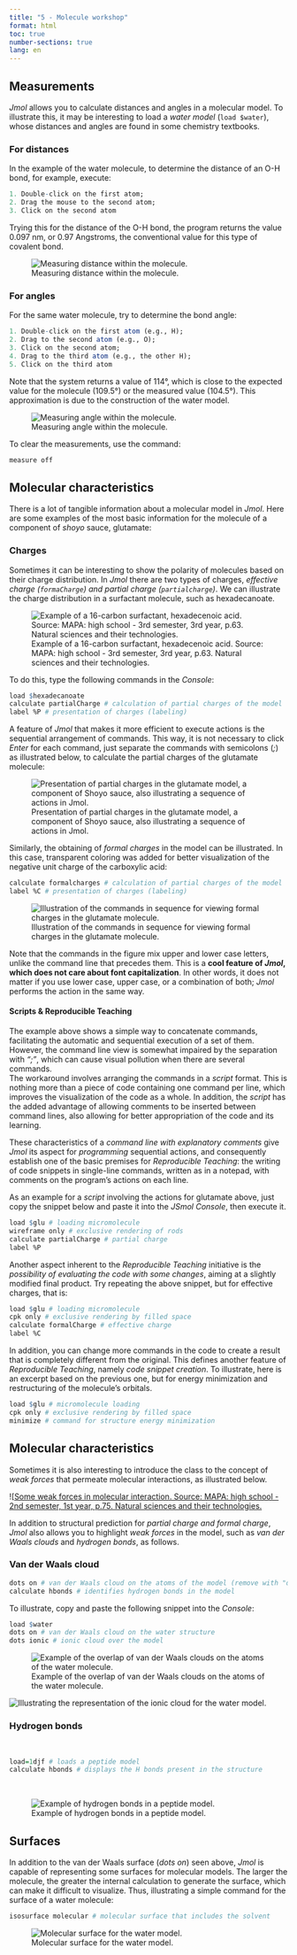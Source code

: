 ```yaml
---
title: "5 - Molecule workshop"
format: html
toc: true
number-sections: true
lang: en
---
```



## Measurements

| *Jmol* allows you to calculate distances and angles in a molecular model. To illustrate this, it may be interesting to load a *water model* (`load $water`), whose distances and angles are found in some chemistry textbooks.


### For distances

| In the example of the water molecule, to determine the distance of an O-H bond, for example, execute:

```r
1. Double-click on the first atom;
2. Drag the mouse to the second atom;
3. Click on the second atom
```


| Trying this for the distance of the O-H bond, the program returns the value 0.097 nm, or 0.97 Angstroms, the conventional value for this type of covalent bond.

![Measuring distance within the molecule.](aguaDist.png)


### For angles

| For the same water molecule, try to determine the bond angle:

```r

1. Double-click on the first atom (e.g., H);
2. Drag to the second atom (e.g., O);
3. Click on the second atom;
4. Drag to the third atom (e.g., the other H);
5. Click on the third atom
```

| Note that the system returns a value of 114°, which is close to the expected value for the molecule (109.5°) or the measured value (104.5°). This approximation is due to the construction of the water model.

![Measuring angle within the molecule.](aguaAng.png)

| To clear the measurements, use the command:

```r
measure off
```


## Molecular characteristics

| There is a lot of tangible information about a molecular model in *Jmol*. Here are some examples of the most basic information for the molecule of a component of *shoyo* sauce, glutamate:


### Charges

| Sometimes it can be interesting to show the polarity of molecules based on their charge distribution. In *Jmol* there are two types of charges, *effective charge (`formaCharge`) and partial charge (`partialcharge`)*. We can illustrate the charge distribution in a surfactant molecule, such as hexadecanoate.

![Example of a 16-carbon surfactant, hexadecenoic acid. Source: MAPA: high school - 3rd semester, 3rd year, p.63. Natural sciences and their technologies.](hexadecanoate_mapa.png)


| To do this, type the following commands in the *Console*:

```r
load $hexadecanoate
calculate partialCharge # calculation of partial charges of the model
label %P # presentation of charges (labeling)
```


| A feature of *Jmol* that makes it more efficient to execute actions is the sequential arrangement of commands. This way, it is not necessary to click *Enter* for each command, just separate the commands with semicolons (*;*) as illustrated below, to calculate the partial charges of the glutamate molecule:

![Presentation of partial charges in the glutamate model, a component of Shoyo sauce, also illustrating a sequence of actions in Jmol.](glu.png)


| Similarly, the obtaining of *formal charges* in the model can be illustrated. In this case, transparent coloring was added for better visualization of the negative unit charge of the carboxylic acid:

```r
calculate formalcharges # calculation of partial charges of the model
label %C # presentation of charges (labeling)
```

![Illustration of the commands in sequence for viewing formal charges in the glutamate molecule.](gluFormal.png)

| Note that the commands in the figure mix upper and lower case letters, unlike the command line that precedes them. This is a **cool feature of *Jmol*, which does not care about font capitalization**. In other words, it does not matter if you use lower case, upper case, or a combination of both; *Jmol* performs the action in the same way.


#### Scripts & Reproducible Teaching

| The example above shows a simple way to concatenate commands, facilitating the automatic and sequential execution of a set of them. However, the command line view is somewhat impaired by the separation with *";"*, which can cause visual pollution when there are several commands.

| The workaround involves arranging the commands in a *script* format. This is nothing more than a piece of code containing one command per line, which improves the visualization of the code as a whole. In addition, the *script* has the added advantage of allowing comments to be inserted between command lines, also allowing for better appropriation of the code and its learning.

These characteristics of a *command line with explanatory comments* give *Jmol* its aspect for *programming* sequential actions, and consequently establish one of the basic premises for *Reproducible Teaching*: the writing of code snippets in single-line commands, written as in a notepad, with comments on the program's actions on each line. 


As an example for a *script* involving the actions for glutamate above, just copy the snippet below and paste it into the *JSmol* *Console*, then execute it.

```r
load $glu # loading micromolecule 
wireframe only # exclusive rendering of rods
calculate partialCharge # partial charge
label %P 
```

| Another aspect inherent to the *Reproducible Teaching* initiative is the *possibility of evaluating the code with some changes*, aiming at a slightly modified final product. Try repeating the above snippet, but for effective charges, that is:

```r
load $glu # loading micromolecule 
cpk only # exclusive rendering by filled space
calculate formalCharge # effective charge 
label %C 
```


| In addition, you can change more commands in the code to create a result that is completely different from the original. This defines another feature of *Reproducible Teaching*, namely *code snippet creation*. To illustrate, here is an excerpt based on the previous one, but for energy minimization and restructuring of the molecule's orbitals.

```r
load $glu # micromolecule loading 
cpk only # exclusive rendering by filled space
minimize # command for structure energy minimization 
```


## Molecular characteristics


| Sometimes it is also interesting to introduce the class to the concept of *weak forces* that permeate molecular interactions, as illustrated below.


![[Some weak forces in molecular interaction. Source: MAPA: high school - 2nd semester, 1st year, p.75. Natural sciences and their technologies.](interacao_mapa.png)


| In addition to structural prediction for *partial charge and formal charge*, *Jmol* also allows you to highlight *weak forces* in the model, such as *van der Waals clouds* and *hydrogen bonds*, as follows.


### Van der Waals cloud

```r
dots on # van der Waals cloud on the atoms of the model (remove with "dots off")
calculate hbonds # identifies hydrogen bonds in the model
```

| To illustrate, copy and paste the following snippet into the *Console*:

```r
load $water
dots on # van der Waals cloud on the water structure
dots ionic # ionic cloud over the model
```

![Example of the overlap of van der Waals clouds on the atoms of the water molecule.](vanderwaals.png)

![Illustrating the representation of the ionic cloud for the water model.](ionic.png) 
\

### Hydrogen bonds
\

```r
load=1djf # loads a peptide model
calculate hbonds # displays the H bonds present in the structure
```

\

![Example of hydrogen bonds in a peptide model.](ligacoesH.png)

## Surfaces

| In addition to the van der Waals surface (*dots on*) seen above, *Jmol* is capable of representing some surfaces for molecular models. The larger the molecule, the greater the internal calculation to generate the surface, which can make it difficult to visualize. Thus, illustrating a simple command for the surface of a water molecule:


```r
isosurface molecular # molecular surface that includes the solvent
```

![Molecular surface for the water model.](isosurfMolec.png)
